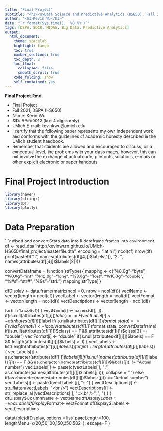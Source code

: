 ```yaml
---
title: "Final Project"
subtitle: "<h2><u>Data Science and Predictive Analytics (HS650), Fall 2021</u></h2>"
author: "<h3>Kevin Wu</h3>"
date: "`r format(Sys.time(), '%B %Y')`"
tags: [DSPA, SOCR, MIDAS, Big Data, Predictive Analytics] 
output:
  html_document:
    theme: spacelab
    highlight: tango
    toc: true
    number_sections: true
    toc_depth: 2
    toc_float:
      collapsed: false
      smooth_scroll: true
    code_folding: show
    self_contained: yes
---
```

**Final Project.Rmd**.

 * Final Project
 * Fall 2021, DSPA (HS650)
 * Name: Kevin Wu
 * SID: ####0012 (last 4 digits only)
 * UMich E-mail: kevinkwu@umich.edu
 * I certify that the following paper represents my own independent work and conforms with the guidelines of academic honesty described in the UMich student handbook.
 * Remember that students are allowed and encouraged to discuss, on a conceptual level, the problems with your class mates, however, this can not involve the exchange of actual code, printouts, solutions, e-mails or other explicit electronic or paper handouts.


# Final Project Introduction


```r

library(haven)
library(stringr)
library(DT)
library(plotly)
```

# Data Preparation
```r
#load and convert Stata data into R dataframe frames into environment
df <- read_dta("http://kevinwurn.github.io/UMich-HS650/final_project/masterfile.dta", encoding = "latin1")
ncol(df)
nrow(df)
print(paste0("1: ", names(attributes(df[[4]])$labels[1]), "2: ", names(attributes(df[[4]])$labels[2])))


convertDataframe = function(strType) {
  mapping <- c("%8.0g"="byte", "%8.0g"="int", "%12.0g"="long", "%9.0g"="float", "%10.0g"="double", "%#s"="str#", "%9s"="strL")
  mapping[strType]
}

dfDisplay <- data.frame(matrix(ncol = 0, nrow = ncol(df)))
vectName <- vector(length = ncol(df))
vectLabel <- vector(length = ncol(df))
vectFormat <- vector(length = ncol(df))
vectDescriptions <- vector(length = ncol(df))

for(i in 1:ncol(df)) {
  vectName[i] <- names(df[, i])
  if(is.null(attributes(df[[i]])$label) == F)
    vectLabel[i] <- attributes(df[[i]])$label
  if(is.null(attributes(df[[i]])$format.stata) == F)
    vectFormat[i] <- lapply(attributes(df[[i]])$format.stata, convertDataframe)
  if(is.null(attributes(df[[i]])$class) == F && attributes(df[[i]])$class[3] == "double")
    vectFormat[i] <- "double"
  if(is.null(attributes(df[[i]])$labels) == F && length(attributes(df[[i]])$labels) > 0) {
    vectLabels <- list(length(attributes(df[[i]])$labels))
    for(j in 1:length(attributes(df[[i]])$labels)) {
      vectLabels[j] <- as.character(attributes(df[[i]])$labels[j])
      if(is.null(names(attributes(df[[i]])$labels[j])) == F && as.character(names(attributes(df[[i]])$labels[j])) != "Actual number")
        vectLabels[j] <- paste(c(vectLabels[j], ":", as.character(names(attributes(df[[i]])$labels[j]))), collapse = " ")
      else if(as.character(names(attributes(df[[i]])$labels[j])) == "Actual number")
        vectLabels[j] <- paste0(vectLabels[j], ":::")
    }
    vectDescriptions[i] <- str_flatten(vectLabels, "<br />")
    vectDescriptions[i] <- str_replace_all(vectDescriptions[i], ":::<br />", ", ")
  }
}
dfDisplay$ColumnName <- vectName
dfDisplay$Label <- vectLabel
dfDisplay$Format<- vectFormat
dfDisplay$Labels <- vectDescriptions

datatable(dfDisplay, options = list(
  pageLength=100,
  lengthMenu=c(20,50,100,150,250,582)
  ), 
  escape=F
)